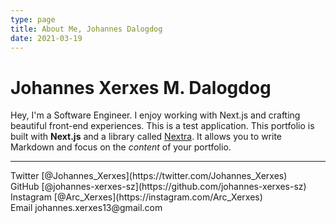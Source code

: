 ```yaml
---
type: page
title: About Me, Johannes Dalogdog
date: 2021-03-19
---
```


# Johannes Xerxes M. Dalogdog

Hey, I'm a Software Engineer. I enjoy working with Next.js and crafting beautiful front-end experiences.
This is a test application.
This portfolio is built with **Next.js** and a library called [Nextra](https://nextra.vercel.app/). It allows you to write Markdown and focus on the _content_ of your portfolio.

---

<div>
  Twitter [@Johannes_Xerxes](https://twitter.com/Johannes_Xerxes)
  <br />
  GitHub [@johannes-xerxes-sz](https://github.com/johannes-xerxes-sz)
  <br />
  Instagram [@Arc_Xerxes](https://instagram.com/Arc_Xerxes)
  <br />
  Email johannes.xerxes13@gmail.com
</div>
